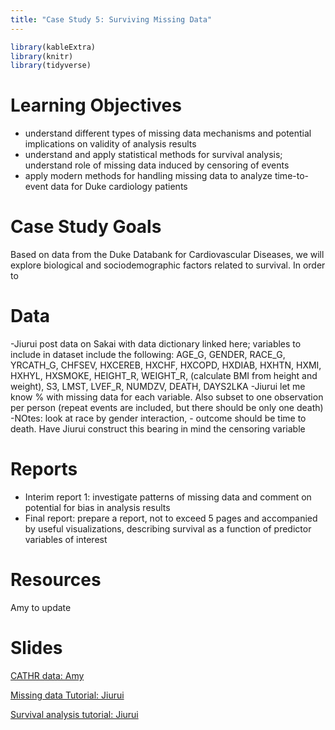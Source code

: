 ```yaml
---
title: "Case Study 5: Surviving Missing Data"
---
```


```r
library(kableExtra)
library(knitr)
library(tidyverse)
```


# Learning Objectives

- understand different types of missing data mechanisms and potential implications on validity of analysis results
- understand and apply statistical methods for survival analysis; understand role of missing data induced by censoring of events
- apply modern methods for handling missing data to analyze time-to-event data for Duke cardiology patients

# Case Study Goals
Based on data from the Duke Databank for Cardiovascular Diseases, we will explore biological and sociodemographic factors related to survival. In order to 

# Data

-Jiurui post data on Sakai with data dictionary linked here; variables to include in dataset include the following:  AGE_G, GENDER, RACE_G, YRCATH_G, CHFSEV, HXCEREB, HXCHF, HXCOPD, HXDIAB, HXHTN, HXMI, HXHYL, HXSMOKE, HEIGHT_R, WEIGHT_R, (calculate BMI from height and weight),  S3, LMST, LVEF_R, NUMDZV, DEATH, DAYS2LKA
-Jiurui let me know % with missing data for each variable. Also subset to one observation per person (repeat events are included, but there should be only one death)
-NOtes: look at race by gender interaction, 
- outcome should be time to death. Have Jiurui construct this bearing in mind the censoring variable

# Reports

- Interim report 1: investigate patterns of missing data and comment on potential for bias in analysis results
- Final report: prepare a report, not to exceed 5 pages and accompanied by useful visualizations, describing survival as a function of predictor variables of interest


# Resources

Amy to update


# Slides


[CATHR data: Amy](decks/cs05_1_deck.html)

[Missing data Tutorial: Jiurui](decks/cs05_2_deck.html)


[Survival analysis tutorial: Jiurui ](decks/cs05_3_deck.html)




